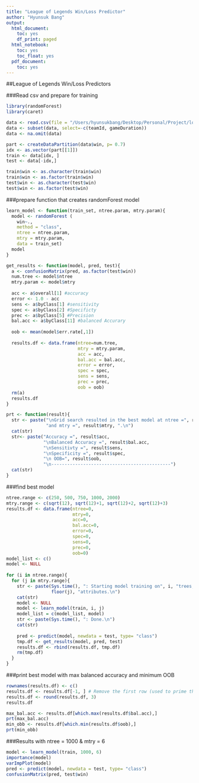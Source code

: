 ```yaml
---
title: "League of Legends Win/Loss Predictor"
author: "Hyunsuk Bang"
output:
  html_document:
    toc: yes
    df_print: paged
  html_notebook:
    toc: yes
    toc_float: yes
  pdf_document:
    toc: yes
---
```

##League of Legends Win/Loss Predictors

###Read csv and prepare for training
```r
library(randomForest)
library(caret)

data <- read.csv(file = "/Users/hyunsukbang/Desktop/Personal/Project/lol_data.csv")
data <- subset(data, select=-c(teamId, gameDuration))
data <- na.omit(data)

part <- createDataPartition(data$win, p= 0.7)
idx <- as.vector(part[[1]])
train <- data[idx, ]
test <- data[-idx,]

train$win <- as.character(train$win)
train$win <- as.factor(train$win)
test$win <- as.character(test$win)
test$win <- as.factor(test$win)
```

###prepare function that creates randomForest model
```r
learn_model <- function(train_set, ntree.param, mtry.param){
  model <- randomForest (
    win~.,
    method = "class",
    ntree = ntree.param,
    mtry = mtry.param,
    data = train_set)
  model
}

get_results <- function(model, pred, test){
  a <- confusionMatrix(pred, as.factor(test$win))
  num.tree <- model$ntree
  mtry.param <- model$mtry
  
  acc <- a$overall[1] #accuracy
  error <- 1.0 - acc
  sens <- a$byClass[1] #sensitivity
  spec <- a$byClass[2] #Specificty
  prec <- a$byClass[5] #Precision
  bal.acc <- a$byClass[11] #balanced Accurary
  
  oob <- mean(model$err.rate[,1])
  
  results.df <- data.frame(ntree=num.tree,
                           mtry = mtry.param,
                           acc = acc,
                           bal.acc = bal.acc,
                           error = error,
                           spec = spec,
                           sens = sens,
                           prec = prec,
                           oob = oob)
  rm(a)
  results.df
}

prt <- function(result){
  str <- paste("\nGrid search resulted in the best model at ntree =", result$ntree, 
               "and mtry =", result$mtry, ".\n")
  cat(str)
  str<- paste("Accuracy =", result$acc,
              "\nBalanced Accuracy =", result$bal.acc,
              "\nSensitivty =", result$sens,
              "\nSpecificity =", result$spec,
              "\n OOB=", result$oob,
              "\n---------------------------------------------")
  cat(str)
}
```

###find best model
```r
ntree.range <- c(250, 500, 750, 1000, 2000)
mtry.range <- c(sqrt(12), sqrt(12)+1, sqrt(12)+2, sqrt(12)+3)
results.df <- data.frame(ntree=0,
                         mtry=0,
                         acc=0,
                         bal.acc=0,
                         error=0,
                         spec=0,
                         sens=0,
                         prec=0,
                         oob=0)
model_list <- c()
model <- NULL
  
for (i in ntree.range){
  for (j in mtry.range){
    str <- paste(Sys.time(), ": Starting model training on", i, "trees, and",
                 floor(j), "attributes.\n")
    cat(str)
    model <- NULL
    model <- learn_model(train, i, j)
    model_list = c(model_list, model)
    str <- paste(Sys.time(), ": Done.\n")
    cat(str)
    
    pred <- predict(model, newdata = test, type= "class")
    tmp.df <- get_results(model, pred, test)
    results.df <- rbind(results.df, tmp.df)
    rm(tmp.df)
  }
}
```


###print best model with max balanced accuracy and minimum OOB
```r
rownames(results.df) <- c()
results.df <- results.df[-1, ] # Remove the first row (used to prime the frame)
results.df <- round(results.df, 3)
results.df

max_bal.acc <- results.df[which.max(results.df$bal.acc),]
prt(max_bal.acc)
min_obb <- results.df[which.min(results.df$oob),]
prt(min_obb)
```

###Results with ntree = 1000 & mtry = 6
```r
model <- learn_model(train, 1000, 6)
importance(model)
varImpPlot(model)
pred <- predict(model, newdata = test, type= "class")
confusionMatrix(pred, test$win)
```